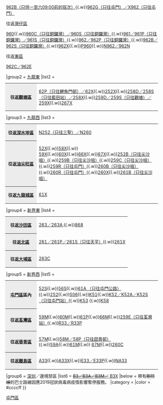 {{Navbox
|name      = 屯門區巴士路線列表
|title     = 以[[屯門區]]作總站或折返點巴士路線（以下為目的地區份）
|bodystyle = background: #f9f9f9;
|liststyle = text-align: left;%;
|groupstyle = background: #ececec; text-align: center;
|belowstyle = text-align: center;;
|oddstyle   = background: #f9f9f9;
|evenstyle  = background: #f9f9f9;
|state      = collapsed
|group1     = [[港島區]]
|list1      = <table class="navbox nowraplinks" style="background: transparent; font-size: 100%; padding: 0; border: 0; margin: -3px;"><tr><th style="background: #ececec; width: 90px; text-align: center; vertical-align: center;">往返[[中西區 (香港)|中西區]]</th><td style="text-align: left;">[[過海隧道巴士962A、962C、962E、962G、X962線|962A（只往金鐘）]]{{.w}}[[過海隧道巴士962B線|962B（只供一至六09:00前的班次）]]{{.w}}[[過海隧道巴士962A、962C、962E、962G、X962線|962G（只往屯門）／X962（只往屯門）]]</td></tr><tr><th style="background: #ececec; width: 90px; text-align: center; vertical-align: center;">往返[[灣仔區]]</th><td style="text-align: left;"><!--[[過海隧道巴士950線|950]]{{.w}}-->[[過海隧道巴士960線|960]]{{.w}}[[過海隧道巴士960C、960S線|960C（只往銅鑼灣）／960S（只往銅鑼灣）]]{{.w}}[[過海隧道巴士961線|961／961P（只往銅鑼灣）／961S（只往銅鑼灣）]]{{.w}}[[過海隧道巴士962線|962／962P（只往銅鑼灣）]]{{.w}}[[過海隧道巴士962B線|962B／962S（只往銅鑼灣）]]{{.w}}[[過海隧道巴士962X線|962X]]{{.w}}[[過海隧道巴士P960線|P960]]{{.w}}[[過海隧道巴士N962線|N962／962N]]</td></tr><tr><th style="background: #ececec; width: 90px; text-align: center; vertical-align: center;">往返[[東區 (香港)|東區]]</th><td style="text-align: left;"><!--[[過海隧道巴士955線|955]]{{.w}}[[過海隧道巴士960B線|960B]]{{.w}}-->[[過海隧道巴士962A、962C、962E、962G、X962線|962C／962E]]</td></tr></table>
|group2     = [[九龍東]]
|list2      = <table class="navbox nowraplinks" style="background: transparent; font-size: 100%; padding: 0; border: 0; margin: -3px;"><tr><th style="background: #ececec; width: 90px; text-align: center; vertical-align: center;">往返[[觀塘區]]</th><td style="text-align: left;"><!--[[城巴55線|55]]{{.w}}-->[[九龍巴士62X線|62P（只往鯉魚門邨）／62X]]{{.w}}[[九龍巴士252X線|252X]]{{.w}}[[九龍巴士258D線|258D／258S（只往藍田站）／258X]]{{.w}}[[九龍巴士259D線|259D／259S（只往觀塘）／259X]]{{.w}}[[九龍巴士267X線|267X]]</td></tr></table>
|group3     = [[九龍西]]
|list3      = <table class="navbox nowraplinks" style="background: transparent; font-size: 100%; padding: 0; border: 0; margin: -3px;"><tr><th style="background: #ececec; width: 90px; text-align: center; vertical-align: center;">往返[[深水埗區]]</th><td style="text-align: left;">[[九龍巴士N252線|N252（只往三聖）／N260]]</td></tr><tr><th style="background: #ececec; width: 90px; text-align: center; vertical-align: center;">往返[[油尖旺區]]</th><td style="text-align: left;"><!--[[城巴50線|50]]{{.w}}-->[[九龍巴士52X線|52X]]{{.w}}[[九龍巴士58X線|58X]]{{.w}} [[九龍巴士59X線|59X]]{{.w}}[[九龍巴士60X線|60X]]{{.w}}[[九龍巴士66X線|66X]]{{.w}}[[九龍巴士67X線|67X]]{{.w}}[[九龍巴士252B線|252B（只往尖沙咀）]]{{.w}}[[九龍巴士259B線|259B（只往尖沙咀）]]{{.w}}[[九龍巴士259B線|259C（只往尖沙咀）]]{{.w}}[[九龍巴士259R線|259R（只往屯門）]]{{.w}}[[九龍巴士260B線|260B（只往尖沙咀）]]{{.w}}[[九龍巴士260R線|260R（只往屯門）]]{{.w}}[[九龍巴士260X線|260X]]{{.w}}[[九龍巴士261B線|261B（只往尖沙咀）]] </td></tr><tr><th style="background: #ececec; width: 90px; text-align: center; vertical-align: center;">往返[[九龍城區]]</th><td style="text-align: left;">[[九龍巴士61X線|61X]]</td></tr></table>
|group4     = [[新界東]]
|list4      = <table class="navbox nowraplinks" style="background: transparent; font-size: 100%; padding: 0; border: 0; margin: -3px;"><tr><th style="background: #ececec; width: 90px; text-align: center; vertical-align: center;">往返[[沙田區]]</th><td style="text-align: left;"><!--[[城巴56線|56]]{{.w}}-->[[九龍巴士263線|263／263A<!--／263B-->]]{{.w}}[[九龍巴士868線|868]]</td></tr><tr><th style="background: #ececec; width: 90px; text-align: center; vertical-align: center;">往返[[北區 (香港)|北區]]</th><td style="text-align: left;"><!--[[城巴56線|56]]{{.w}}-->[[九龍巴士261線|261／261P／261S（只往天平）]]{{.w}}[[九龍巴士261X線|261X]]<!--{{.w}}[[九龍巴士B9線|B9]]--></td></tr><tr><th style="background: #ececec; width: 90px; text-align: center; vertical-align: center;">往返[[大埔區]]</th><td style="text-align: left;">[[九龍巴士263線|263C]]</td></tr></table>
|group5     = [[新界西]]
|list5      = <table class="navbox nowraplinks" style="background: transparent; font-size: 100%; padding: 0; border: 0; margin: -3px;"><tr><th style="background: #ececec; width: 90px; text-align: center; vertical-align: center;">[[屯門區]]區內</th><td style="text-align: left;"><!--[[城巴50M線|50M]]{{.w}}-->[[九龍巴士52S線|52S]]{{.w}}[[九龍巴士56S線|56S]]{{.w}}[[九龍巴士61A線|61A （只往屯門公路）]]{{.w}}[[九龍巴士252線|252]]{{.w}}[[港鐵巴士506綫|506]]{{.w}}[[港鐵巴士K51綫|K51]]{{.w}}[[港鐵巴士K52綫|K52／K52A／K52S（只往屯門站）]]{{.w}}[[港鐵巴士K53綫|K53]]<!--[[港鐵巴士K54綫|K54]]{{.w}}-->{{.w}}[[港鐵巴士K58綫|K58]]</td></tr><tr><th style="background: #ececec; width: 90px; text-align: center; vertical-align: center;">往返[[荃灣區]]</th><td style="text-align: left;">[[九龍巴士59M線|59M]]{{.w}}[[九龍巴士60M線|60M]]{{.w}}[[九龍巴士61P線|61P]]{{.w}}[[九龍巴士66M線|66M]]{{.w}}[[九龍巴士259E線|259E（只往荃灣站）]]{{.w}}[[龍運巴士R33線|R33／R33P]]</td></tr><tr><th style="background: #ececec; width: 90px; text-align: center; vertical-align: center;">往返[[葵青區]]</th><td style="text-align: left;">[[九龍巴士57M線|57M]]{{.w}}[[九龍巴士58M線|58M／58P（只往田景邨）]]{{.w}}[[九龍巴士59A線|59A]]{{.w}}[[九龍巴士61M線|61M]]{{.w}}<!--[[九龍巴士67A線|67A]]{{.w}}-->[[九龍巴士67M線|67M]]{{.w}}[[九龍巴士260C線|260C]]</td></tr><tr><th style="background: #ececec; width: 90px; text-align: center; vertical-align: center;">往返[[離島區]]</th><td style="text-align: left;">[[龍運巴士A33線|A33]]{{.w}}[[龍運巴士A33X線|A33X]]{{.w}}[[龍運巴士E33線|E33／E33P]]{{.w}}[[龍運巴士NA33線|NA33]]</td></tr></table>
|group6     = [[深圳]]／邊境禁區
|list6      = [[城巴B3線|<S>B3／B3A／B3M／</S> B3X]]
|below = 帶有<del>刪除線</del>的巴士路線因應2019冠狀病毒病疫情影響暫停服務。
|category = 
|color    = #ccccff
}}
<noinclude>[[Category:香港巴士路線模板|屯門區]]
</noinclude>